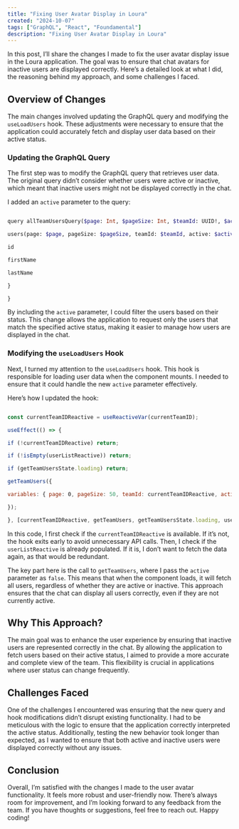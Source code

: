 ```yaml
---
title: "Fixing User Avatar Display in Loura"
created: "2024-10-07"
tags: ["GraphQL", "React", "Foundamental"]
description: "Fixing User Avatar Display in Loura"
---
```



In this post, I’ll share the changes I made to fix the user avatar display issue in the Loura application. The goal was to ensure that chat avatars for inactive users are displayed correctly. Here’s a detailed look at what I did, the reasoning behind my approach, and some challenges I faced.

## Overview of Changes

The main changes involved updating the GraphQL query and modifying the `useLoadUsers` hook. These adjustments were necessary to ensure that the application could accurately fetch and display user data based on their active status.

### Updating the GraphQL Query

The first step was to modify the GraphQL query that retrieves user data. The original query didn’t consider whether users were active or inactive, which meant that inactive users might not be displayed correctly in the chat. 

I added an `active` parameter to the query:
```graphql

query allTeamUsersQuery($page: Int, $pageSize: Int, $teamId: UUID!, $active: Boolean) {

users(page: $page, pageSize: $pageSize, teamId: $teamId, active: $active) {

id

firstName

lastName

}

}
```

By including the `active` parameter, I could filter the users based on their status. This change allows the application to request only the users that match the specified active status, making it easier to manage how users are displayed in the chat.

### Modifying the `useLoadUsers` Hook

Next, I turned my attention to the `useLoadUsers` hook. This hook is responsible for loading user data when the component mounts. I needed to ensure that it could handle the new `active` parameter effectively.

Here’s how I updated the hook:
```javascript

const currentTeamIDReactive = useReactiveVar(currentTeamID);

useEffect(() => {

if (!currentTeamIDReactive) return;

if (!isEmpty(userListReactive)) return;

if (getTeamUsersState.loading) return;

getTeamUsers({

variables: { page: 0, pageSize: 50, teamId: currentTeamIDReactive, active: false }

});

}, [currentTeamIDReactive, getTeamUsers, getTeamUsersState.loading, userListReactive]);
```

In this code, I first check if the `currentTeamIDReactive` is available. If it’s not, the hook exits early to avoid unnecessary API calls. Then, I check if the `userListReactive` is already populated. If it is, I don’t want to fetch the data again, as that would be redundant.

The key part here is the call to `getTeamUsers`, where I pass the `active` parameter as `false`. This means that when the component loads, it will fetch all users, regardless of whether they are active or inactive. This approach ensures that the chat can display all users correctly, even if they are not currently active.

## Why This Approach?

The main goal was to enhance the user experience by ensuring that inactive users are represented correctly in the chat. By allowing the application to fetch users based on their active status, I aimed to provide a more accurate and complete view of the team. This flexibility is crucial in applications where user status can change frequently.

## Challenges Faced

One of the challenges I encountered was ensuring that the new query and hook modifications didn’t disrupt existing functionality. I had to be meticulous with the logic to ensure that the application correctly interpreted the active status. Additionally, testing the new behavior took longer than expected, as I wanted to ensure that both active and inactive users were displayed correctly without any issues.

## Conclusion

Overall, I’m satisfied with the changes I made to the user avatar functionality. It feels more robust and user-friendly now. There’s always room for improvement, and I’m looking forward to any feedback from the team. If you have thoughts or suggestions, feel free to reach out. Happy coding!